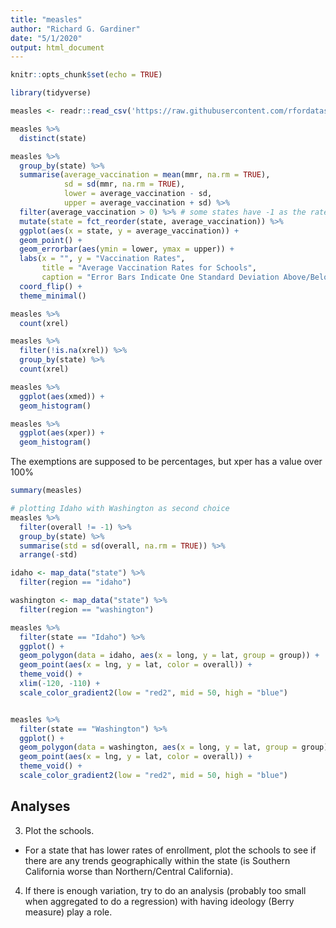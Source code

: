 ```yaml
---
title: "measles"
author: "Richard G. Gardiner"
date: "5/1/2020"
output: html_document
---
```


```r
knitr::opts_chunk$set(echo = TRUE)
```


```r
library(tidyverse)

measles <- readr::read_csv('https://raw.githubusercontent.com/rfordatascience/tidytuesday/master/data/2020/2020-02-25/measles.csv')
```

```r
measles %>%
  distinct(state)
```


```r
measles %>%
  group_by(state) %>%
  summarise(average_vaccination = mean(mmr, na.rm = TRUE),
            sd = sd(mmr, na.rm = TRUE),
            lower = average_vaccination - sd,
            upper = average_vaccination + sd) %>%
  filter(average_vaccination > 0) %>% # some states have -1 as the rate.. Doesn't make any sense.
  mutate(state = fct_reorder(state, average_vaccination)) %>%
  ggplot(aes(x = state, y = average_vaccination)) +
  geom_point() +
  geom_errorbar(aes(ymin = lower, ymax = upper)) +
  labs(x = "", y = "Vaccination Rates", 
       title = "Average Vaccination Rates for Schools",
       caption = "Error Bars Indicate One Standard Deviation Above/Below") +
  coord_flip() +
  theme_minimal() 
```

```r
measles %>%
  count(xrel)

measles %>%
  filter(!is.na(xrel)) %>%
  group_by(state) %>%
  count(xrel)

measles %>%
  ggplot(aes(xmed)) +
  geom_histogram()

measles %>%
  ggplot(aes(xper)) +
  geom_histogram()
```

The exemptions are supposed to be percentages, but xper has a value over 100%
```r
summary(measles) 
```


```r
# plotting Idaho with Washington as second choice
measles %>%
  filter(overall != -1) %>%
  group_by(state) %>%
  summarise(std = sd(overall, na.rm = TRUE)) %>%
  arrange(-std)

idaho <- map_data("state") %>%
  filter(region == "idaho")

washington <- map_data("state") %>%
  filter(region == "washington")

measles %>%
  filter(state == "Idaho") %>%
  ggplot() +
  geom_polygon(data = idaho, aes(x = long, y = lat, group = group)) +
  geom_point(aes(x = lng, y = lat, color = overall)) +
  theme_void() +
  xlim(-120, -110) +
  scale_color_gradient2(low = "red2", mid = 50, high = "blue")


measles %>%
  filter(state == "Washington") %>%
  ggplot() +
  geom_polygon(data = washington, aes(x = long, y = lat, group = group)) +
  geom_point(aes(x = lng, y = lat, color = overall)) +
  theme_void() +
  scale_color_gradient2(low = "red2", mid = 50, high = "blue")
```


## Analyses

3. Plot the schools. 
  - For a state that has lower rates of enrollment, plot the schools to see if there are any trends geographically within the state (is Southern California worse than Northern/Central California).
4. If there is enough variation, try to do an analysis (probably too small when aggregated to do a regression) with having ideology (Berry measure) play a role. 

